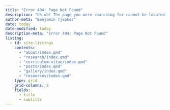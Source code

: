 ```yaml
---
title: "Error 404: Page Not Found"
description: "Uh oh! The page you were searching for cannot be located...perhaps it was moved or renamed."
author-meta: "Benjamin Tjepkes"
date: today
date-modified: today
description-meta: "Error 404: Page Not Found"
listing:
  - id: site-listings
    contents:
      - "about/index.qmd"
      - "research/index.qmd"
      - "curriculum-vitae/index.qmd"
      - "posts/index.qmd"
      - "gallery/index.qmd"
      - "resources/index.qmd"
    type: grid
    grid-columns: 2
    fields:
      - title
      - subtitle
---
```


:::{#site-listings}
:::